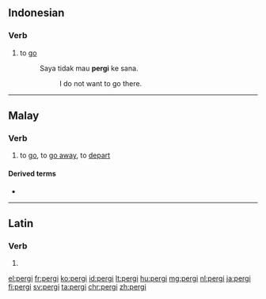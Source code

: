 ==Indonesian==

===Verb===
{{id-verb}}

# to [[go]]
#: Saya tidak mau '''pergi''' ke sana.
#:: I do not want to go there.

----

==Malay==

===Verb===
{{ms-verb}}

# to [[go]], to [[go away]], to [[depart]]

====Derived terms====
* {{l|ms|pemergian}}

----

==Latin==

===Verb===
{{la-verb-form|pergī}}

# {{inflection of|pergō||pres|pasv|inf|lang=la}}

[[el:pergi]]
[[fr:pergi]]
[[ko:pergi]]
[[id:pergi]]
[[lt:pergi]]
[[hu:pergi]]
[[mg:pergi]]
[[nl:pergi]]
[[ja:pergi]]
[[fi:pergi]]
[[sv:pergi]]
[[ta:pergi]]
[[chr:pergi]]
[[zh:pergi]]
